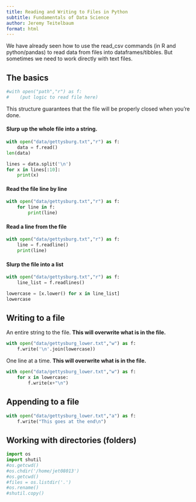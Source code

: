```yaml
---
title: Reading and Writing to Files in Python
subtitle: Fundamentals of Data Science
author: Jeremy Teitelbaum
format: html
---
```


We have already seen how to use the read_csv commands (in R and python/pandas) to read data from files into dataframes/tibbles.  But sometimes
we need to work directly with text files. 

## The basics

```python
#with open("path","r") as f:
#    (put logic to read file here)
```

This structure guarantees that the file will be properly closed when you're done. 

#### Slurp up the whole file into a string.

```python
with open("data/gettysburg.txt","r") as f:
    data = f.read()
len(data)
```

```python
lines = data.split('\n')
for x in lines[:10]:
    print(x)
```

#### Read the file line by line

```python
with open("data/gettysburg.txt","r") as f:
    for line in f:
        print(line) 
```

#### Read a line from the file

```python
with open("data/gettysburg.txt","r") as f:
    line = f.readline()
    print(line)
```
#### Slurp the file into a list

```python
with open("data/gettysburg.txt","r") as f:
    line_list = f.readlines()

lowercase = [x.lower() for x in line_list]
lowercase
```

## Writing to a file

An entire string to the file. **This will overwrite what is in the file.**

```python
with open("data/gettysburg_lower.txt","w") as f:
    f.write('\n'.join(lowercase))
```

One line at a time.
**This will overwrite what is in the file.**

```python
with open("data/gettysburg_lower.txt","w") as f:
    for x in lowercase:
        f.write(x+"\n")
```

## Appending to a file

```python
with open("data/gettysburg_lower.txt","a") as f:
    f.write("This goes at the end\n")
```


## Working with directories (folders)

```python
import os
import shutil
#os.getcwd()
#os.chdir('/home/jet08013')
#os.getcwd()
#files = os.listdir('.')
#os.rename()
#shutil.copy()
```

